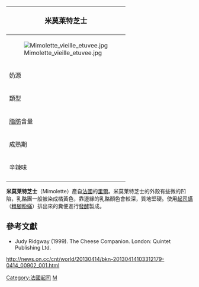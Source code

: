 {{noteTA
|G1=Food
}}
{| class="infobox bordered" style="align: right; width: 20em; font-size: 90%; text-align: left; float: right;" cellpadding="3"
|-
! colspan=2 bgcolor="#FFCCAA" style="font-size: 120%; text-align: center;" |'''米莫莱特芝士'''
|-----
|colspan=2|[[File:Mimolette_vieille_etuvee.jpg|center]]
|-----
| 奶源|| [[牛奶|牛奶]]
|-----
| 類型 ||硬質
|-----
| [[脂肪|脂肪]]含量 || 45%
|-----
| 成熟期 || 2個月到2年
|-----
| 辛辣味 ||中等到強烈
|-
|}

'''米莫莱特芝士'''（Mimolette）產自[[法國|法國]]的[[里爾|里爾]]。米莫莱特芝士的外殼有些微的凹陷，乳酪團一般被染成橘黃色，靠邊緣的乳酪顏色會較深，質地堅硬。使用[[起司蟎|起司蟎]]（[[粗腳粉蟎|粗腳粉蟎]]）排出來的糞便進行[[發酵|發酵]]製成。

{{荷兰奶酪}}

==參考文獻==
*Judy Ridgway (1999). The Cheese Companion. London: Quintet Publishing Ltd.
{{Commonscat|Mimolette|米莫莱特芝士}}

http://news.on.cc/cnt/world/20130414/bkn-20130414103312179-0414_00902_001.html{{Dead link|date=2019年6月 |bot=InternetArchiveBot |fix-attempted=yes }}

[[Category:法國起司|Category:法國起司]]
[[Category:荷蘭食品|M]]